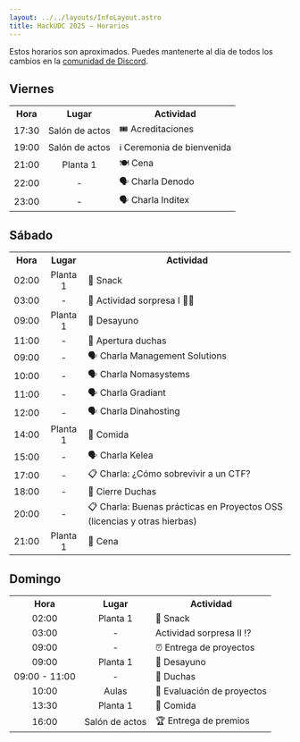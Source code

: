 ```yaml
---
layout: ../../layouts/InfoLayout.astro
title: HackUDC 2025 — Horarios
---
```


Estos horarios son aproximados. Puedes mantenerte al día de todos los cambios en la [comunidad de Discord](https://discord.gg/uAewUnCX).

## Viernes

<table class="table-fixed">
  <tr>
    <th>Hora</th>
    <th>Lugar</th>
    <th>Actividad</th>
  </tr>
  <tr>
    <td style="text-align: center">17:30</td>
    <td style="text-align: center">Salón de actos</td>
    <td style="text-align: left">🎟️ Acreditaciones</td>
  </tr>
  <tr>
    <td style="text-align: center">19:00</td>
    <td style="text-align: center">Salón de actos</td>
    <td style="text-align: left">ℹ️ Ceremonia de bienvenida</td>
  </tr>
  <tr>
    <td style="text-align: center">21:00</td>
    <td style="text-align: center">Planta 1</td>
    <td style="text-align: left">🍽️ Cena</td>
  </tr>
  <tr>
    <td style="text-align: center">22:00</td>
    <td style="text-align: center">-</td>
    <td style="text-align: left">🗣️ Charla Denodo</td>
  </tr>
  <tr>
    <td style="text-align: center">23:00</td>
    <td style="text-align: center">-</td>
    <td style="text-align: left">🗣️ Charla Inditex</td>
  </tr>
</table>

## Sábado

<table class="table-fixed">
  <tr>
    <th>Hora</th>
    <th>Lugar</th>
    <th>Actividad</th>
  </tr>
  <tr>
    <td style="text-align: center">02:00</td>
    <td style="text-align: center">Planta 1</td>
    <td style="text-align: left">🍭 Snack</td>
  </tr>
  <tr>
    <td style="text-align: center">03:00</td>
    <td style="text-align: center">-</td>
    <td style="text-align: left">🤨 Actividad sorpresa I 😶‍🌫️</td>
  </tr>
  <tr>
    <td style="text-align: center">09:00</td>
    <td style="text-align: center">Planta 1</td>
    <td style="text-align: left">🥐 Desayuno</td>
  </tr>
  <tr>
    <td style="text-align: center">11:00</td>
    <td style="text-align: center">-</td>
    <td style="text-align: left">🚿 Apertura duchas</td>
  </tr>
  <tr>
    <td style="text-align: center">09:00</td>
    <td style="text-align: center">-</td>
    <td style="text-align: left">🗣️ Charla Management Solutions</td>
  </tr>
  <tr>
    <td style="text-align: center">10:00</td>
    <td style="text-align: center">-</td>
    <td style="text-align: left">🗣️ Charla Nomasystems</td>
  </tr>
  <tr>
    <td style="text-align: center">11:00</td>
    <td style="text-align: center">-</td>
    <td style="text-align: left">🗣️ Charla Gradiant</td>
  </tr>
  <tr>
    <td style="text-align: center">12:00</td>
    <td style="text-align: center">-</td>
    <td style="text-align: left">🗣️ Charla Dinahosting</td>
  </tr>
  <tr>
    <td style="text-align: center">14:00</td>
    <td style="text-align: center">Planta 1</td>
    <td style="text-align: left">🥪 Comida</td>
  </tr>
  <tr>
    <td style="text-align: center">15:00</td>
    <td style="text-align: center">-</td>
    <td style="text-align: left">🗣️ Charla Kelea</td>
  </tr>
  <tr>
    <td style="text-align: center">17:00</td>
    <td style="text-align: center">-</td>
    <td style="text-align: left">📋 Charla: ¿Cómo sobrevivir a un CTF?</td>
  </tr>
  <tr>
    <td style="text-align: center">18:00</td>
    <td style="text-align: center">-</td>
    <td style="text-align: left">🚿 Cierre Duchas</td>
  </tr>
  <tr>
    <td style="text-align: center">20:00</td>
    <td style="text-align: center">-</td>
    <td style="text-align: left">📋 Charla: Buenas prácticas en Proyectos OSS (licencias y otras hierbas)</td>
  </tr>
  <tr>
    <td style="text-align: center">21:00</td>
    <td style="text-align: center">Planta 1</td>
    <td style="text-align: left">🍕 Cena</td>
  </tr>
</table>

## Domingo

<table class="table-fixed">
  <tr>
    <th>Hora</th>
    <th>Lugar</th>
    <th>Actividad</th>
  </tr>
  <tr>
    <td style="text-align: center">02:00</td>
    <td style="text-align: center">Planta 1</td>
    <td style="text-align: left">🍭 Snack</td>
  </tr>
  <tr>
    <td style="text-align: center">03:00</td>
    <td style="text-align: center">-</td>
    <td style="text-align: left">Actividad sorpresa II ⁉️</td>
  </tr>
  <tr>
    <td style="text-align: center">09:00</td>
    <td style="text-align: center">-</td>
    <td style="text-align: left">⏰ Entrega de proyectos</td>
  </tr>
  <tr>
    <td style="text-align: center">09:00</td>
    <td style="text-align: center">Planta 1</td>
    <td style="text-align: left">🥐 Desayuno</td>
  </tr>
  <tr>
    <td style="text-align: center">09:00 - 11:00</td>
    <td style="text-align: center">-</td>
    <td style="text-align: left">🚿 Duchas</td>
  </tr>
  <tr>
    <td style="text-align: center">10:00</td>
    <td style="text-align: center">Aulas</td>
    <td style="text-align: left">💯 Evaluación de proyectos</td>
  </tr>
  <tr>
    <td style="text-align: center">13:30</td>
    <td style="text-align: center">Planta 1</td>
    <td style="text-align: left">🥪 Comida</td>
  </tr>
  <tr>
    <td style="text-align: center">16:00</td>
    <td style="text-align: center">Salón de actos</td>
    <td style="text-align: left">🏆 Entrega de premios</td>
  </tr>
</table>
